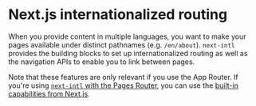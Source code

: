 
# Next.js internationalized routing

When you provide content in multiple languages, you want to make your pages available under distinct pathnames (e.g. `/en/about`). `next-intl` provides the building blocks to set up internationalized routing as well as the navigation APIs to enable you to link between pages.

<Cards className="mt-8 lg:w-1/2">
  <Card arrow title="Routing middleware" href="/docs/routing/middleware" />
  <Card arrow title="Navigation APIs" href="/docs/routing/navigation" />
</Cards>

Note that these features are only relevant if you use the App Router. If you're using [`next-intl` with the Pages Router](/docs/getting-started/pages-router), you can use the [built-in capabilities from Next.js](https://nextjs.org/docs/pages/building-your-application/routing/internationalization).
